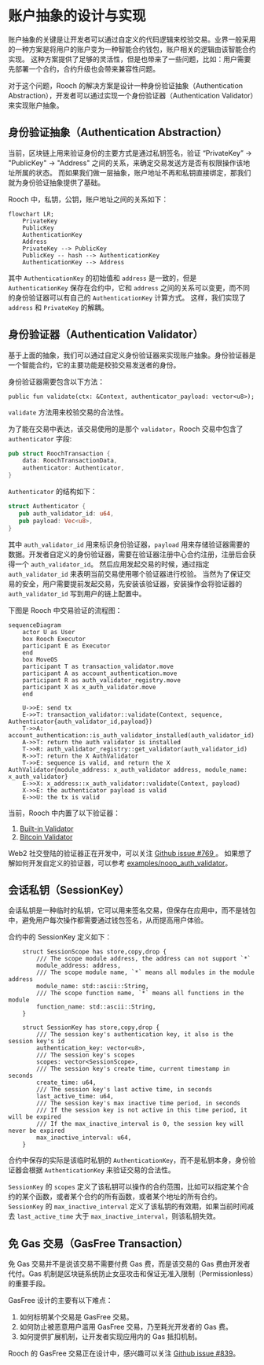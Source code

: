 # 账户抽象的设计与实现

账户抽象的关键是让开发者可以通过自定义的代码逻辑来校验交易。业界一般采用的一种方案是将用户的账户变为一种智能合约钱包，账户相关的逻辑由该智能合约实现。
这种方案提供了足够的灵活性，但是也带来了一些问题，比如：用户需要先部署一个合约，合约升级也会带来兼容性问题。

对于这个问题，Rooch 的解决方案是设计一种身份验证抽象（Authentication Abstraction），开发者可以通过实现一个身份验证器（Authentication Validator）来实现账户抽象。

## 身份验证抽象（Authentication Abstraction）

当前，区块链上用来验证身份的主要方式是通过私钥签名，验证 “PrivateKey” -> "PublicKey" -> "Address" 之间的关系，来确定交易发送方是否有权限操作该地址所属的状态。
而如果我们做一层抽象，账户地址不再和私钥直接绑定，那我们就为身份验证抽象提供了基础。

Rooch 中，私钥，公钥，账户地址之间的关系如下：

```mermaid
flowchart LR;
    PrivateKey
    PublicKey
    AuthenticationKey
    Address
    PrivateKey --> PublicKey
    PublicKey -- hash --> AuthenticationKey
    AuthenticationKey --> Address
```

其中 `AuthenticationKey` 的初始值和 `address` 是一致的，但是 `AuthenticationKey` 保存在合约中，它和 `address` 之间的关系可以变更，而不同的身份验证器可以有自己的 `AuthenticationKey` 计算方式。
这样，我们实现了 `address` 和 `PrivateKey` 的解耦。

## 身份验证器（Authentication Validator）

基于上面的抽象，我们可以通过自定义身份验证器来实现账户抽象。身份验证器是一个智能合约，它的主要功能是校验交易发送者的身份。

身份验证器需要包含以下方法：

```move
public fun validate(ctx: &Context, authenticator_payload: vector<u8>);
```

`validate` 方法用来校验交易的合法性。

为了能在交易中表达，该交易使用的是那个 `validator`，Rooch 交易中包含了 `authenticator` 字段:

```rust
pub struct RoochTransaction {
    data: RoochTransactionData,
    authenticator: Authenticator,
}
```

`Authenticator` 的结构如下：

```rust
struct Authenticator {
   pub auth_validator_id: u64,
   pub payload: Vec<u8>,
}
```

其中 `auth_validator_id` 用来标识身份验证器，`payload` 用来存储验证器需要的数据。开发者自定义的身份验证器，需要在验证器注册中心合约注册，注册后会获得一个 `auth_validator_id`。
然后应用发起交易的时候，通过指定 `auth_validator_id` 来表明当前交易使用哪个验证器进行校验。
当然为了保证交易的安全，用户需要提前发起交易，先安装该验证器，安装操作会将验证器的 `auth_validator_id` 写到用户的链上配置中。

下图是 Rooch 中交易验证的流程图：

```mermaid
sequenceDiagram
    actor U as User
    box Rooch Executor
    participant E as Executor
    end
    box MoveOS
    participant T as transaction_validator.move
    participant A as account_authentication.move
    participant R as auth_validator_registry.move
    participant X as x_auth_validator.move
    end

    U->>E: send tx
    E->>T: transaction_validator::validate(Context, sequence, Authenticator{auth_validator_id,payload})
    T->>A: account_authentication::is_auth_validator_installed(auth_validator_id)
    A->>T: return the auth validator is installed
    T->>R: auth_validator_registry::get_validator(auth_validator_id)
    R->>T: return the X AuthValidator
    T->>E: sequence is valid, and return the X AuthValidator{module_address: x_auth_validator address, module_name: x_auth_validator}
    E->>X: x_address::x_auth_validator::validate(Context, payload)
    X->>E: the authenticator payload is valid
    E->>U: the tx is valid 
```

当前，Rooch 中内置了以下验证器：

1. [Built-in Validator](https://github.com/rooch-network/rooch/blob/main/frameworks/rooch-framework/doc/builtin_validators.md)
2. [Bitcoin Validator](https://github.com/rooch-network/rooch/blob/main/frameworks/rooch-framework/doc/bitcoin_validator.md)

Web2 社交登陆的验证器正在开发中，可以关注 [Github issue #769 ](https://github.com/rooch-network/rooch/issues/769)。
如果想了解如何开发自定义的验证器，可以参考 [examples/noop_auth_validator](https://github.com/rooch-network/rooch/blob/main/examples/noop_auth_validator)。  

## 会话私钥（SessionKey）

会话私钥是一种临时的私钥，它可以用来签名交易，但保存在应用中，而不是钱包中，避免用户每次操作都需要通过钱包签名，从而提高用户体验。

合约中的 SessionKey 定义如下：

```move
    struct SessionScope has store,copy,drop {
        /// The scope module address, the address can not support `*`
        module_address: address,
        /// The scope module name, `*` means all modules in the module address
        module_name: std::ascii::String,
        /// The scope function name, `*` means all functions in the module
        function_name: std::ascii::String,
    }

    struct SessionKey has store,copy,drop {
        /// The session key's authentication key, it also is the session key's id
        authentication_key: vector<u8>,
        /// The session key's scopes
        scopes: vector<SessionScope>,
        /// The session key's create time, current timestamp in seconds
        create_time: u64,
        /// The session key's last active time, in seconds
        last_active_time: u64,
        /// The session key's max inactive time period, in seconds
        /// If the session key is not active in this time period, it will be expired
        /// If the max_inactive_interval is 0, the session key will never be expired
        max_inactive_interval: u64,
    }
```
合约中保存的实际是该临时私钥的 `AuthenticationKey`，而不是私钥本身，身份验证器会根据 `AuthenticationKey` 来验证交易的合法性。

`SessionKey` 的 `scopes` 定义了该私钥可以操作的合约范围，比如可以指定某个合约的某个函数，或者某个合约的所有函数，或者某个地址的所有合约。
`SessionKey` 的 `max_inactive_interval` 定义了该私钥的有效期，如果当前时间减去 `last_active_time` 大于 `max_inactive_interval`，则该私钥失效。

## 免 Gas 交易（GasFree Transaction）

免 Gas 交易并不是说该交易不需要付费 Gas 费，而是该交易的 Gas 费由开发者代付。Gas 机制是区块链系统防止女巫攻击和保证无准入限制（Permissionless）的重要手段。

GasFree 设计的主要有以下难点：

1. 如何标明某个交易是 GasFree 交易。
2. 如何防止被恶意用户滥用 GasFree 交易，乃至耗光开发者的 Gas 费。
3. 如何提供扩展机制，让开发者实现应用内的 Gas 抵扣机制。

Rooch 的 GasFree 交易正在设计中，感兴趣可以关注 [Github issue #839](https://github.com/rooch-network/rooch/issues/839)。 
